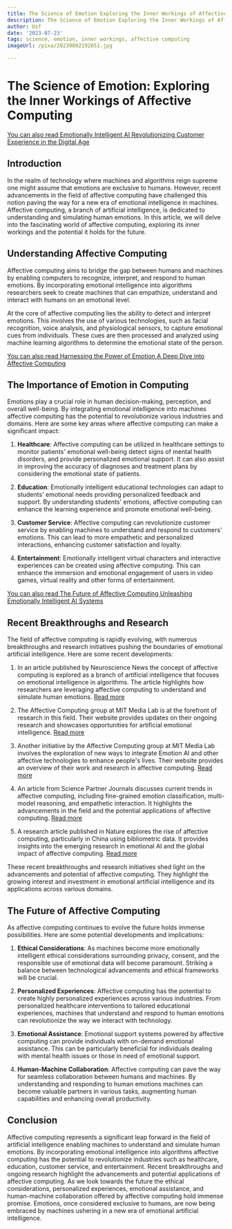 ```yaml
---
title: The Science of Emotion Exploring the Inner Workings of Affective Computing
description: The Science of Emotion Exploring the Inner Workings of Affective Computing
author: Usf
date: '2023-07-23'
tags: science, emotion, inner workings, affective computing
imageUrl: /pixa/20230802192651.jpg

---
```

# The Science of Emotion: Exploring the Inner Workings of Affective Computing

[You can also read Emotionally Intelligent AI Revolutionizing Customer Experience in the Digital Age](Emotionally%20Intelligent%20AI%20Revolutionizing%20Customer%20Experience%20in%20the%20Digital%20Age)


## Introduction

In the realm of technology where  machines and algorithms reign  supreme one might assume that emotions are exclusive  to humans. However, recent advancements in the field of affective computing have challenged this notion paving the way for a new era of emotional intelligence in machines.  Affective computing,  a  branch  of artificial intelligence, is  dedicated to understanding and simulating human emotions. In this article, we will delve into the fascinating world of affective computing, exploring its inner  workings and the potential it  holds for the future.

## Understanding Affective Computing

Affective computing aims to bridge the gap between humans and machines by enabling computers to recognize, interpret, and respond to human emotions. By incorporating emotional intelligence into algorithms researchers seek to  create machines that can empathize, understand and  interact  with humans on an emotional level.

At the core of affective computing lies the  ability to  detect and interpret emotions. This involves the use  of various technologies, such as facial recognition, voice analysis, and physiological sensors, to  capture emotional cues from individuals. These cues are then processed  and analyzed using machine learning algorithms to determine the emotional state of the person.

[You can also read Harnessing the  Power of Emotion A Deep Dive into Affective Computing](Harnessing%20the%20Power%20of%20Emotion%20A%20Deep%20Dive%20into%20Affective%20Computing)


##  The Importance of Emotion in Computing

Emotions play a crucial role in human decision-making,  perception, and overall well-being.  By integrating emotional intelligence into machines affective computing has the potential to revolutionize various industries and domains. Here are some key areas where affective computing can make a  significant impact:

1. **Healthcare**:  Affective  computing can be utilized in healthcare settings to monitor patients' emotional well-being detect signs of mental health disorders, and provide  personalized emotional support. It can  also assist in improving the accuracy of diagnoses and treatment plans by considering the emotional state of patients.

2. **Education**: Emotionally intelligent educational technologies can adapt to students' emotional needs providing personalized feedback and support. By understanding students' emotions, affective computing can enhance the learning experience and promote emotional well-being.

3. **Customer Service**: Affective computing can revolutionize customer service by enabling machines to understand and respond to customers'  emotions. This can  lead to more empathetic and personalized interactions, enhancing customer satisfaction and loyalty.

4. **Entertainment**: Emotionally  intelligent virtual characters and interactive experiences  can be created using affective computing. This can enhance  the immersion and emotional engagement of users in video games, virtual reality and other forms of entertainment.

[You  can also  read  The Future of  Affective Computing Unleashing Emotionally Intelligent AI Systems](The%20Future%20of%20Affective%20Computing%20Unleashing%20Emotionally%20Intelligent%20AI%20Systems)


## Recent Breakthroughs and  Research

The field of affective computing is rapidly evolving, with numerous breakthroughs and research initiatives pushing  the boundaries of  emotional artificial intelligence. Here are some recent developments:

1. In an  article published by  Neuroscience News  the concept of affective computing  is explored as a branch of artificial intelligence that focuses  on emotional intelligence in algorithms. The article highlights how researchers are leveraging affective computing to  understand and simulate  human emotions. [Read more](https://neurosciencenews.com/affective-computing-ai-emotion-22939/)

2. The  Affective Computing  group at MIT Media Lab is at the forefront of research in this field. Their website provides updates on their ongoing  research and showcases opportunities for artificial emotional intelligence. [Read more](https://www.media.mit.edu/groups/affective-computing/updates/)

3. Another initiative by the Affective Computing group at MIT Media  Lab involves the exploration of new ways to integrate Emotion AI and  other affective technologies  to enhance people's  lives. Their website provides  an overview of their work and research in affective computing. [Read more](https://www.media.mit.edu/groups/affective-computing/overview/)

4. An article from Science Partner Journals discusses current trends in affective computing, including  fine-grained  emotion classification, multi-model reasoning, and empathetic interaction. It highlights the advancements in the  field and the potential applications of affective computing.  [Read more](https://spj.science.org/page/icomputing/si/affective-computing)

5. A research article published in Nature explores the rise of affective computing,  particularly in China using bibliometric data. It provides insights into the emerging research in emotional AI and the global impact of affective  computing. [Read more](https://www.nature.com/articles/s41599-021-00959-8)

These recent breakthroughs and research initiatives shed light on the advancements and potential of affective computing. They highlight the  growing interest  and investment in emotional artificial intelligence and its  applications across various domains.

## The Future of  Affective Computing

As affective computing continues to evolve the  future holds immense possibilities. Here are some potential developments and implications:

1. **Ethical Considerations**:  As  machines become more emotionally intelligent  ethical considerations  surrounding privacy, consent, and the responsible use of  emotional data will become paramount. Striking a balance between technological advancements and ethical  frameworks will be crucial.

2. **Personalized Experiences**: Affective computing has the  potential to  create  highly  personalized experiences across various industries. From personalized healthcare interventions to tailored educational experiences, machines that  understand and respond to human emotions can revolutionize the way we interact with technology.

3. **Emotional  Assistance**:  Emotional support systems  powered by affective computing  can provide individuals with on-demand emotional assistance. This can  be  particularly beneficial for individuals dealing with mental health  issues or those in need of emotional support.

4. **Human-Machine Collaboration**: Affective computing can pave the way for seamless collaboration between humans  and  machines. By understanding and responding to human emotions machines can become valuable partners in  various tasks, augmenting human capabilities and enhancing overall productivity.

## Conclusion

Affective computing  represents a significant leap forward in the field of artificial intelligence enabling machines to understand and simulate human  emotions. By incorporating emotional  intelligence into algorithms affective computing has the potential to revolutionize industries such as healthcare, education, customer service, and entertainment.  Recent breakthroughs and ongoing research highlight the advancements and  potential  applications of affective computing. As we look towards the  future the ethical considerations, personalized experiences, emotional assistance, and human-machine collaboration offered by affective computing hold immense promise. Emotions,  once considered exclusive to humans, are now being embraced by machines ushering in a new  era of emotional artificial intelligence.